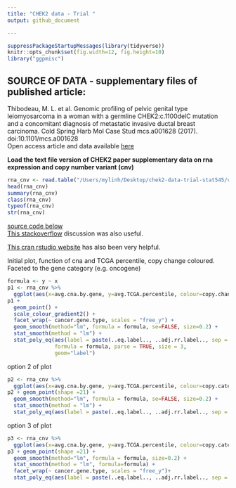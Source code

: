 ```yaml
---
title: "CHEK2 data - Trial "
output: github_document

---
```


```r
suppressPackageStartupMessages(library(tidyverse))
knitr::opts_chunk$set(fig.width=12, fig.height=10)
library("ggpmisc")
```
## SOURCE OF DATA - supplementary files of published article:
Thibodeau, M. L. et al. Genomic profiling of pelvic genital type leiomyosarcoma in a woman with a germline CHEK2:c.1100delC mutation and a concomitant diagnosis of metastatic invasive ductal breast carcinoma. Cold Spring Harb Mol Case Stud mcs.a001628 (2017). doi:10.1101/mcs.a001628  
Open access article and data available [here](http://molecularcasestudies.cshlp.org/content/3/5/a001628.long)  

**Load the text file version of CHEK2 paper supplementary data on rna expression and copy number variant (cnv)**  
```r
rna_cnv <- read.table("/Users/mylinh/Desktop/chek2-data-trial-stat545/chek2-rna-expression-cnv-data.txt", sep="\t",  strip.white = TRUE, header = TRUE)
head(rna_cnv)
summary(rna_cnv)
class(rna_cnv)
typeof(rna_cnv)
str(rna_cnv)
```

[source code below](https://stackoverflow.com/questions/37494969/ggplot2-add-regression-equations-and-r2-and-adjust-their-positions-on-plot)  
[This stackoverflow](https://stackoverflow.com/questions/37254279/dynamic-label-position-stat-poly-eq-and-ggplot2) discussion was also useful.  

[This cran rstudio website](https://cran.rstudio.com/web/packages/ggpmisc/vignettes/user-guide-1.html) has also been very helpful.

Initial plot, function of cna and TCGA percentile, copy change coloured. Faceted to the gene category (e.g. oncogene)
```r
formula <- y ~ x
p1 <- rna_cnv %>%
  ggplot(aes(x=avg.cna.by.gene, y=avg.TCGA.percentile, colour=copy.change), na.rm = TRUE, alpha = 0.8) 
p1 +
  geom_point() + 
  scale_colour_gradient2() +
  facet_wrap(~ cancer.gene.type, scales = "free_y") +
  geom_smooth(method="lm", formula = formula, se=FALSE, size=0.2) +
  stat_smooth(method = "lm") +
  stat_poly_eq(aes(label = paste(..eq.label.., ..adj.rr.label.., sep = "~~~~")), label.x.npc = "left",
               formula = formula, parse = TRUE, size = 3,
               geom="label")
```
option 2 of plot
```r
p2 <- rna_cnv %>%
  ggplot(aes(x=avg.cna.by.gene, y=avg.TCGA.percentile, colour=copy.category), na.rm = TRUE, alpha = 0.8) 
p2 + geom_point(shape =21) + 
  geom_smooth(method="lm", formula = formula, se=FALSE, size=0.2) +
  stat_smooth(method = "lm") +
  stat_poly_eq(aes(label = paste(..eq.label.., ..adj.rr.label.., sep = "~~~~")), label.x.npc = "left", formula = formula, parse = TRUE, size = 3, geom="label")
```
option 3 of plot
```r
p3 <- rna_cnv %>%
  ggplot(aes(x=avg.cna.by.gene, y=avg.TCGA.percentile, colour=copy.category), na.rm = TRUE, alpha = 0.8) 
p3 + geom_point(shape =21) + 
  geom_smooth(method="lm", formula = formula, size=0.2) +
  stat_smooth(method = "lm", formula=formula) +
  facet_wrap(~ cancer.gene.type, scales = "free_y")+
  stat_poly_eq(aes(label = paste(..eq.label.., ..adj.rr.label.., sep = "~~~~")), label.x.npc = "left", formula = formula, parse = TRUE, size = 3, geom="label")
```
